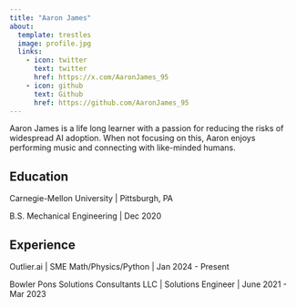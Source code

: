 ```yaml
---
title: "Aaron James"
about:
  template: trestles
  image: profile.jpg
  links:
    - icon: twitter
      text: twitter
      href: https://x.com/AaronJames_95
    - icon: github
      text: Github
      href: https://github.com/AaronJames_95
---
```


Aaron James is a life long learner with a passion for reducing the risks of widespread AI adoption. When not focusing on this, Aaron enjoys performing music and connecting with like-minded humans.

## Education

Carnegie-Mellon University | Pittsburgh, PA

B.S. Mechanical Engineering | Dec 2020

## Experience

Outlier.ai | SME Math/Physics/Python | Jan 2024 - Present

Bowler Pons Solutions Consultants LLC | Solutions Engineer | June 2021 - Mar 2023

